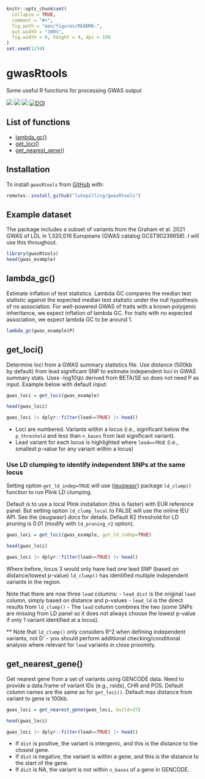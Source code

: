 
<!-- README.md is generated from README.Rmd. Please edit that file -->

```r
knitr::opts_chunk$set(
  collapse = TRUE,
  comment = "#>",
  fig.path = "man/figures/README-",
  out.width = "100%",
  fig.width = 6, height = 4, dpi = 150
)
set.seed(1234)
```

# gwasRtools
Some useful R functions for processing GWAS output

<!-- badges: start -->
[![](https://img.shields.io/badge/version-0.1.2-informational.svg)](https://github.com/lukepilling/gwasRtools)
[![](https://img.shields.io/github/last-commit/lukepilling/gwasRtools.svg)](https://github.com/lukepilling/gwasRtools/commits/master)
[![](https://img.shields.io/badge/lifecycle-experimental-orange)](https://www.tidyverse.org/lifecycle/#experimental)
[![DOI](https://zenodo.org/badge/655790727.svg)](https://zenodo.org/badge/latestdoi/655790727)
<!-- badges: end -->

## List of functions
  - [lambda_gc()](#lambda_gc)
  - [get_loci()](#get_loci)
  - [get_nearest_gene()](#get_nearest_gene)


## Installation
To install `gwasRtools` from [GitHub](https://github.com/) with:

``` r
remotes::install_github("lukepilling/gwasRtools")
```

## Example dataset
The package includes a subset of variants from the Graham et al. 2021 GWAS of LDL in 1,320,016 Europeans (GWAS catalog GCST90239658). I will use this throughout.

``` r
library(gwasRtools)
head(gwas_example)
```

## lambda_gc()
Estimate inflation of test statistics. Lambda GC compares the median test statistic against the expected median test statistic under the null hypothesis of no association. For well-powered GWAS of traits with a known polygenic inheritance, we expect inflation of lambda GC. For traits with no expected association, we expect lambda GC to be around 1.

``` r
lambda_gc(gwas_example$P)
```

## get_loci()
Determine loci from a GWAS summary statistics file. Use distance (500kb by default) from lead significant SNP to estimate independent loci in GWAS summary stats. Uses -log10(p) derived from BETA/SE so does not need P as input. Example below with default input:

``` r
gwas_loci = get_loci(gwas_example)

head(gwas_loci)

gwas_loci |> dplyr::filter(lead==TRUE) |> head()
```

 - Loci are numbered. Variants within a locus (i.e., significant below the `p_threshold` and less than `n_bases` from last significant variant).
 - Lead variant for each locus is highlighted where `lead==TRUE` (i.e., smallest p-value for any variant within a locus)

### Use LD clumping to identify independent SNPs at the same locus 

Setting option `get_ld_indep=TRUE` will use {[ieugwasr](https://github.com/MRCIEU/ieugwasr)} package `ld_clump()` function to run Plink LD clumping. 

Default is to use a local Plink installation (this is faster) with EUR reference panel. But setting option `ld_clump_local` to FALSE will use the online IEU API. See the {ieugwasr} docs for details. Default R2 threshold for LD pruning is 0.01 (modify with `ld_pruning_r2` option). 

``` r
gwas_loci = get_loci(gwas_example, get_ld_indep=TRUE)

head(gwas_loci)

gwas_loci |> dplyr::filter(lead==TRUE) |> head()
```


Where before, locus 3 would only have had one lead SNP (based on distance/lowest p-value) `ld_clump()` has identified multiple independent variants in the region.

Note that there are now three `lead` columns:
 - `lead_dist` is the original `lead` column, simply based on distance and p-values
 - `lead_ld` is the direct results from `ld_clump()`
 - The `lead` column combines the two (some SNPs are missing from LD panel so it does not always choose the lowest p-value if only 1 variant identified at a locus).

** Note that `ld_clump()` only considers R^2 when defining independent variants, not D' -- you should perform additional checking/conditional analysis where relevant for `lead` variants in close proximity.


## get_nearest_gene()
Get nearest gene from a set of variants using GENCODE data. Need to provide a data.frame of variant IDs (e.g., rsids), CHR and POS. Default column names are the same as for `get_loci()`. Default max distance from variant to gene is 100kb.

``` r
gwas_loci = get_nearest_gene(gwas_loci, build=37)

head(gwas_loci)

gwas_loci |> dplyr::filter(lead==TRUE) |> head()
```
 - If `dist` is positive, the variant is intergenic, and this is the distance to the closest gene.
 - If `dist` is negative, the variant is within a gene, and this is the distance to the start of the gene.
 - If `dist` is NA, the variant is not within `n_bases` of a gene in GENCODE.

